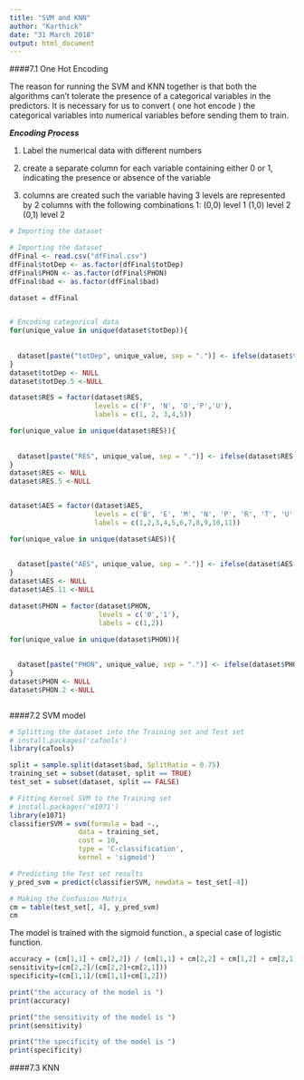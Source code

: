 ```yaml
---
title: "SVM and KNN"
author: "Karthick"
date: "31 March 2018"
output: html_document
---
```


####7.1 One Hot Encoding

The reason for running the SVM and KNN together is that both the algorithms can't tolerate the presence of a categorical variables in the predictors. It is necessary for us to convert ( one hot encode ) the categorical variables into numerical variables before sending them to train.


***Encoding Process***

1. Label the numerical data with different numbers

2. create a separate column for each variable containing either 0 or 1, indicating the presence or absence of the variable

3. columns are created such the variable having 3 levels are represented by 2 columns with the following combinations 1: (0,0) level 1 (1,0) level 2 (0,1) level 2

```r
# Importing the dataset

# Importing the dataset
dfFinal <- read.csv("dfFinal.csv")
dfFinal$totDep <- as.factor(dfFinal$totDep)
dfFinal$PHON <- as.factor(dfFinal$PHON)
dfFinal$bad <- as.factor(dfFinal$bad)

dataset = dfFinal


# Encoding categorical data
for(unique_value in unique(dataset$totDep)){
  
  
  dataset[paste("totDep", unique_value, sep = ".")] <- ifelse(dataset$totDep == unique_value, 1, 0)
}
dataset$totDep <- NULL
dataset$totDep.5 <-NULL

dataset$RES = factor(dataset$RES,
                     levels = c('F', 'N', 'O','P','U'),
                     labels = c(1, 2, 3,4,5))

for(unique_value in unique(dataset$RES)){
  
  
  dataset[paste("RES", unique_value, sep = ".")] <- ifelse(dataset$RES == unique_value, 1, 0)
}
dataset$RES <- NULL
dataset$RES.5 <-NULL


dataset$AES = factor(dataset$AES,
                     levels = c('B', 'E', 'M', 'N', 'P', 'R', 'T', 'U' ,'V', 'W' ,'Z'),
                     labels = c(1,2,3,4,5,6,7,8,9,10,11))

for(unique_value in unique(dataset$AES)){
  
  
  dataset[paste("AES", unique_value, sep = ".")] <- ifelse(dataset$AES == unique_value, 1, 0)
}
dataset$AES <- NULL
dataset$AES.11 <-NULL

dataset$PHON = factor(dataset$PHON,
                      levels = c('0','1'),
                      labels = c(1,2))

for(unique_value in unique(dataset$PHON)){
  
  
  dataset[paste("PHON", unique_value, sep = ".")] <- ifelse(dataset$PHON == unique_value, 1, 0)
}
dataset$PHON <- NULL
dataset$PHON.2 <-NULL



```


####7.2 SVM model

```r

# Splitting the dataset into the Training set and Test set
# install.packages('caTools')
library(caTools)

split = sample.split(dataset$bad, SplitRatio = 0.75)
training_set = subset(dataset, split == TRUE)
test_set = subset(dataset, split == FALSE)

# Fitting Kernel SVM to the Training set
# install.packages('e1071')
library(e1071)
classifierSVM = svm(formula = bad ~.,
                 data = training_set,
                 cost = 10,
                 type = 'C-classification',
                 kernel = 'sigmoid')

# Predicting the Test set results
y_pred_svm = predict(classifierSVM, newdata = test_set[-4])

# Making the Confusion Matrix
cm = table(test_set[, 4], y_pred_svm)
cm


```
The model is trained with the sigmoid function., a special case of logistic function.

```r
accuracy = (cm[1,1] + cm[2,2]) / (cm[1,1] + cm[2,2] + cm[1,2] + cm[2,1])
sensitivity=(cm[2,2]/(cm[2,2]+cm[2,1]))
specificity=(cm[1,1]/(cm[1,1]+cm[1,2]))

print("the accuracy of the model is ")
print(accuracy)

print("the sensitivity of the model is ")
print(sensitivity)

print("the specificity of the model is ")
print(specificity)

```

####7.3 KNN
